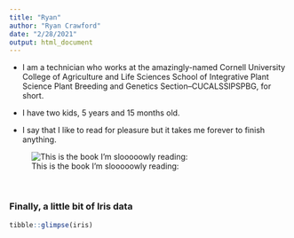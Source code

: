 ```yaml
---
title: "Ryan"
author: "Ryan Crawford"
date: "2/28/2021"
output: html_document
---
```


* I am a technician who works at the amazingly-named Cornell University College of Agriculture and Life Sciences School of Integrative Plant Science Plant Breeding and Genetics Section--CUCALSSIPSPBG, for short.

* I have two kids, 5 years and 15 months old.

* I say that I like to read for pleasure but it takes me forever to finish anything. 

![This is the book I'm slooooowly reading:](https://external-content.duckduckgo.com/iu/?u=https%3A%2F%2Ftse1.mm.bing.net%2Fth%3Fid%3DOIP.JGPUVujQao6J7g5-RQ96oQHaLR%26pid%3DApi&f=1 width="150px"></right>)

</br>

### Finally, a little bit of Iris data

```r
tibble::glimpse(iris)
```

